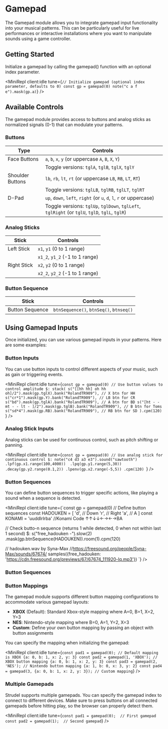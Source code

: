 
# Gamepad

The Gamepad module allows you to integrate gamepad input functionality into your musical patterns. This can be particularly useful for live performances or interactive installations where you want to manipulate sounds using a game controller.

## Getting Started

Initialize a gamepad by calling the gamepad() function with an optional index parameter.

<MiniRepl
  client:idle
  tune={`// Initialize gamepad (optional index parameter, defaults to 0)
const gp = gamepad(0)
note("c a f e").mask(gp.a)`}
/>

## Available Controls

The gamepad module provides access to buttons and analog sticks as normalized signals (0-1) that can modulate your patterns.

### Buttons

| Type             | Controls                                                                                       |
| ---------------- | ---------------------------------------------------------------------------------------------- |
| Face Buttons     | `a`, `b`, `x`, `y` (or uppercase `A`, `B`, `X`, `Y`)                                           |
|                  | Toggle versions: `tglA`, `tglB`, `tglX`, `tglY`                                                |
| Shoulder Buttons | `lb`, `rb`, `lt`, `rt` (or uppercase `LB`, `RB`, `LT`, `RT`)                                   |
|                  | Toggle versions: `tglLB`, `tglRB`, `tglLT`, `tglRT`                                            |
| D-Pad            | `up`, `down`, `left`, `right` (or `u`, `d`, `l`, `r` or uppercase)                             |
|                  | Toggle versions: `tglUp`, `tglDown`, `tglLeft`, `tglRight` (or `tglU`, `tglD`, `tglL`, `tglR`) |

### Analog Sticks

| Stick       | Controls                       |
| ----------- | ------------------------------ |
| Left Stick  | `x1`, `y1` (0 to 1 range)      |
|             | `x1_2`, `y1_2` (-1 to 1 range) |
| Right Stick | `x2`, `y2` (0 to 1 range)      |
|             | `x2_2`, `y2_2` (-1 to 1 range) |

### Button Sequence

| Stick           | Controls                                |
| --------------- | --------------------------------------- |
| Button Sequence | `btnSequence()`, `btnSeq()`, `btnseq()` |

## Using Gamepad Inputs

Once initialized, you can use various gamepad inputs in your patterns. Here are some examples:

### Button Inputs

You can use button inputs to control different aspects of your music, such as gain or triggering events.

<MiniRepl
  client:idle
  tune={`const gp = gamepad(0)
  // Use button values to control amplitude
$: stack(
  s("[[hh hh] oh hh oh]/2").mask(gp.tglX).bank("RolandTR909"), // X btn for HH
   s("cr*1").mask(gp.Y).bank("RolandTR909"), // LB btn for CR
  s("bd").mask(gp.tglA).bank("RolandTR909"), // A btn for BD
  s("[ht - - mt - - lt - ]/2").mask(gp.tglB).bank("RolandTR909"), // B btn for Toms
  s("sd*4").mask(gp.RB).bank("RolandTR909"), // RB btn for SD
).cpm(120)
`}
/>

### Analog Stick Inputs

Analog sticks can be used for continuous control, such as pitch shifting or panning.

<MiniRepl
  client:idle
  tune={`const gp = gamepad(0)
  // Use analog stick for continuous control
$: note("c4 d3 a3 e3").sound("sawtooth") 
  .lpf(gp.x1.range(100,4000)) 
  .lpq(gp.y1.range(5,30))
  .decay(gp.y2.range(0.1,2))
  .lpenv(gp.x2.range(-5,5))
  .cpm(120)
  `}
/>

### Button Sequences

You can define button sequences to trigger specific actions, like playing a sound when a sequence is detected.

<MiniRepl client:idle tune={`const gp = gamepad(0)
// Define button sequences
const HADOUKEN = [
  'd',               // Down
  'r',               // Right
  'a',               // A
]
const KONAMI = 'uuddlrlrba' //Konami Code ↑↑↓↓←→←→BA

// Check butto-n sequence (returns 1 while detected, 0 when not within last 1 second)
$: s("free_hadouken -").slow(2)
.mask(gp.btnSequence(HADOUKEN)).room(1).cpm(120)

// hadouken.wav by Syna-Max
//https://freesound.org/people/Syna-Max/sounds/67674/
samples({free_hadouken: 'https://cdn.freesound.org/previews/67/67674_111920-lq.mp3'})
`} />

### Button Sequences

### Button Mappings

The gamepad module supports different button mapping configurations to accommodate various gamepad layouts:

- **XBOX** (Default): Standard Xbox-style mapping where A=0, B=1, X=2, Y=3
- **NES**: Nintendo-style mapping where B=0, A=1, Y=2, X=3 
- **Custom**: Define your own button mapping by passing an object with button assignments

You can specify the mapping when initializing the gamepad:

<MiniRepl client:idle tune={`
const pad1 = gamepad(0); // Default mapping is XBOX {a: 0, b: 1, x: 2, y: 3}
const pad2 = gamepad(1, 'XBOX'); // XBOX button mapping {a: 0, b: 1, x: 2, y: 3}
const pad3 = gamepad(2, 'NES'); // Nintendo button mapping {a: 1, b: 0, x: 3, y: 2}
const pad4 = gamepad(3, {a: 0, b: 1, x: 2, y: 3}); // Custom mapping
`} />

### Multiple Gamepads

Strudel supports multiple gamepads. You can specify the gamepad index to connect to different devices.
Make sure to press buttons on all connected gamepads before hitting play, so the browser can properly detect them.

<MiniRepl
  client:idle
  tune={`const pad1 = gamepad(0);  // First gamepad
const pad2 = gamepad(1);  // Second gamepad`}
/>
